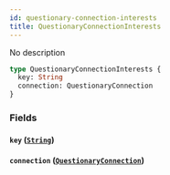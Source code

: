 ```yaml
---
id: questionary-connection-interests
title: QuestionaryConnectionInterests
---
```


No description

```graphql
type QuestionaryConnectionInterests {
  key: String
  connection: QuestionaryConnection
}
```

### Fields

#### `key` ([`String`](/v1/scalars/string))

#### `connection` ([`QuestionaryConnection`](/v1/objects/questionary-connection))
